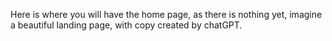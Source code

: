 Here is where you will have the home page, as there is nothing yet, imagine a beautiful landing page, with copy created by chatGPT.
